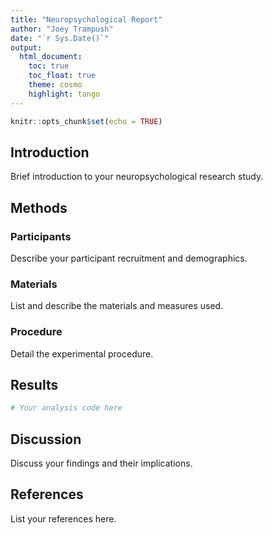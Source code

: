 ```yaml
---
title: "Neuropsychological Report"
author: "Joey Trampush"
date: "`r Sys.Date()`"
output: 
  html_document:
    toc: true
    toc_float: true
    theme: cosmo
    highlight: tango
---
```


```r
knitr::opts_chunk$set(echo = TRUE)
```

## Introduction

Brief introduction to your neuropsychological research study.

## Methods

### Participants

Describe your participant recruitment and demographics.

### Materials

List and describe the materials and measures used.

### Procedure

Detail the experimental procedure.

## Results

```r
# Your analysis code here
```

## Discussion

Discuss your findings and their implications.

## References

List your references here.
